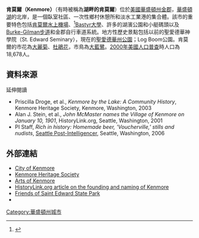 {{Infobox settlement
|official_name            = 肯莫爾
|native_name              = Kenmore
|settlement_type          = [[城市|城市]]
|nickname                 =
|motto                    =

<!-- 圖片 -->
|image_skyline            = Kenmore_harbour_from_uplake.jpg
|imagesize                =
|image_caption            =
|image_flag               = <!-- 檔案不存在 flag_of_kenmore.png ，可從英文維基百科取得 -->
|image_seal               = Kenmore-wa-usa-city-sign-logo-redraw.png

<!-- 地圖 -->
|image_map = King_County_Washington_Incorporated_and_Unincorporated_areas_Kenmore_Highlighted.svg
|mapsize                  = 250px
|map_caption              = 肯莫爾位置圖
|image_map1               =
|mapsize1                 =
|map_caption1             =

<!-- 行政區 -->
|subdivision_type         = [[國家|國家]]
|subdivision_name         = [[美國|美國]]
|subdivision_type1        = [[州|州]]
|subdivision_name1        = [[華盛頓州|華盛頓州]]
|subdivision_type2        = [[郡|郡]]
|subdivision_name2        = [[金郡_(華盛頓州)|金郡]]

<!-- 政府 -->
|government_footnotes     = 
|government_type          = 
|leader_title             = [[市長|市長]]
|leader_name              = David Baker<br/>大衛·貝克
|leader_title1            =
|leader_name1             =
|established_title        = 組織
|established_date         = 1998年8月31日

<!-- 地區 -->
|unit_pref  =  Imperial
|area_footnotes           =
|area_magnitude           =
|area_total_km2           = 16.2
|area_land_km2            = 16.0
|area_water_km2           = 0.2
|area_total_sq_mi         = 6.3
|area_land_sq_mi          = 6.2
|area_water_sq_mi         = 0.1

<!-- 人口 -->
|population_as_of         = 2009年7月1日
|population_footnotes     = <ref name=populationtotal>{{cite web
 |url         = http://www.census.gov/popest/cities/tables/SUB-EST2009-04-53.xls
 |format      = xls
 |publisher   = US Census Bureau
 |title       = Annual Estimates of the Population for Incorporated Places in Washington, Listed Alphabetically: April 1, 2000 to July 1, 2009
 |accessdate  = 2010-12-09
 |deadurl     = yes
 |archiveurl  = https://web.archive.org/web/20110917143958/http://www.census.gov/popest/cities/tables/SUB-EST2009-04-53.xls
 |archivedate = 2011年9月17日
}}
</ref>
|population_total         = 20,782
|population_density_km2   = 
|population_density_sq_mi = 

<!-- 基本資料 -->
|timezone                 = [[太平洋時區|PST]]
|utc_offset               = -8
|timezone_DST             = PDT
|utc_offset_DST           = -7
|elevation_footnotes      =
|elevation_m              = 9
|elevation_ft             = 30
|coordinates_display      = inline,title
|coordinates_type         = region:US_type:city
|latd = 47 |latm = 45 |lats = 10 |latNS = N
|longd = 122 |longm = 14 |longs = 50 |longEW = W

<!-- 其它 -->
|postal_code_type         = [[美國郵遞區號|郵遞區號]]
|postal_code              = 98028
|area_code                = 425
|blank_name               = [[聯邦資訊處理標準|聯邦資訊處理標準碼]]
|blank_info               = 53-35170{{GR|2}}
|blank1_name              = [[地名資訊系統編號|地名資訊系統編號]]
|blank1_info              = 1512345{{GR|3}}
|website                  = [http://www.cityofkenmore.com/ www.cityofkenmore.com]
|footnotes                =
}}
'''肯莫爾（Kenmore）'''（有時被稱為'''湖畔的肯莫爾'''）位於[[美國|美國]][[華盛頓州|華盛頓州]][[金郡_(華盛頓州)|金郡]]，[[華盛頓湖|華盛頓湖]]的北岸，是一個臥室社區、一次性鄉村休憩所和淡水工業港的集合體。該市的重要特色包括[[肯莫爾水上機場|肯莫爾水上機場]]、<ref>{{cite web|url=http://www.wsdot.wa.gov/aviation/AllStateAirports/Kenmore_KenmoreAirHarbor.htm Kenmore |title=Kenmore Air Harbor |publisher=[[Washington_State_Department_of_Transportation|Washington State Department of Transportation]]}}</ref>[[Bastyr大學|Bastyr大學]]、許多的湖濱公園和小艇碼頭以及[[Burke-Gilman步道|Burke-Gilman步道]]和金郡自行車道系統。地方性歷史景點包括以前的聖愛德華神學院（St. Edward Seminary），現在的[[聖愛德華州公園|聖愛德華州公園]]；Log Boom公園。肯莫爾的市花為[[大麗菊|大麗菊]]、[[杜鵑花|杜鵑花]]，市鳥為[[大藍鷺|大藍鷺]]。[[2000年美國人口普查|2000年美國人口普查]]時人口為18,678人。

==資料來源==
{{Reflist}}

;延伸閱讀
* Priscilla Droge, et al., ''Kenmore by the Lake: A Community History'', Kenmore Heritage Society, Kenmore, Washington, 2003
* Alan J. Stein, et al., ''John McMaster names the Village of Kenmore on January 10, 1901'', HistoryLink.org, Seattle, Washington, 2001
* PI Staff, ''Rich in history: Homemade beer, 'Voucherville,' stills and nudists'', [http://www.seattlepi.com/webtowns/article.asp?WTID=29&ID=107028 Seattle Post-Intelligencer], Seattle, Washington, 2006

==外部連結==
{{Commonscat|Kenmore, Washington|肯莫尔 (华盛顿州)}}
*[http://www.cityofkenmore.com/ City of Kenmore]
*[http://www.scn.org/kenmoreheritage/ Kenmore Heritage Society]
*[https://web.archive.org/web/20110512203729/http://artsofkenmore.org/ Arts of Kenmore]
*[http://www.historylink.org/essays/output.cfm?file_id=2927 HistoryLink.org article on the founding and naming of Kenmore]
*[http://groups.yahoo.com/group/FoSESP/ Friends of Saint Edward State Park]
*{{dmoz|Regional/North_America/United_States/Washington/Localities/K/Kenmore}}

{{Washington}}

[[Category:華盛頓州城市|Category:華盛頓州城市]]
